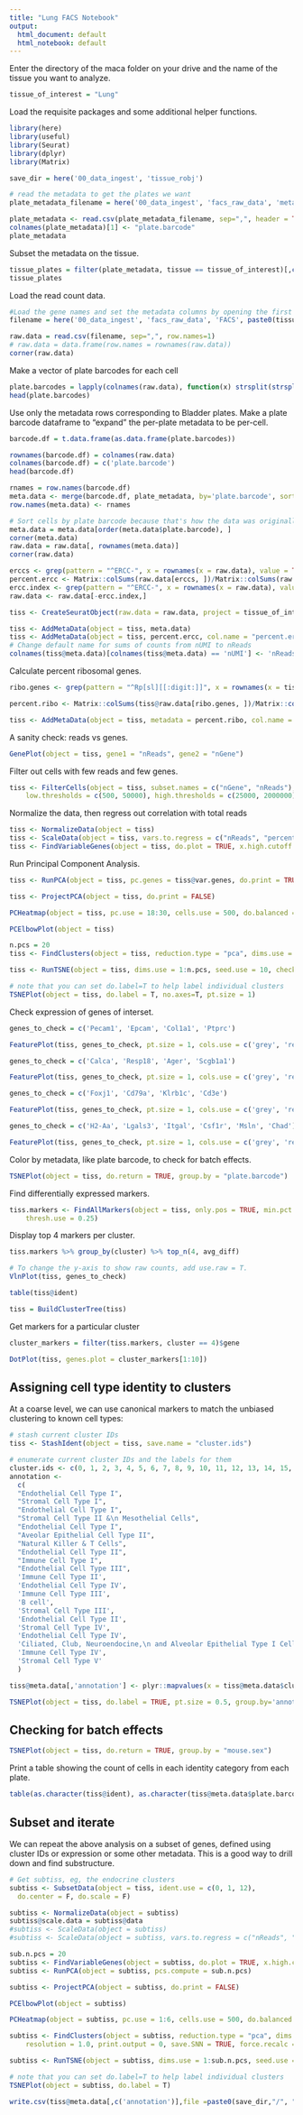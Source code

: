 ```yaml
---
title: "Lung FACS Notebook"
output:
  html_document: default
  html_notebook: default
---
```


Enter the directory of the maca folder on your drive and the name of the tissue you want to analyze.

```r
tissue_of_interest = "Lung"
```

Load the requisite packages and some additional helper functions.

```r
library(here)
library(useful)
library(Seurat)
library(dplyr)
library(Matrix)

save_dir = here('00_data_ingest', 'tissue_robj')
```



```r
# read the metadata to get the plates we want
plate_metadata_filename = here('00_data_ingest', 'facs_raw_data', 'metadata_FACS.csv')

plate_metadata <- read.csv(plate_metadata_filename, sep=",", header = TRUE)
colnames(plate_metadata)[1] <- "plate.barcode"
plate_metadata
```

Subset the metadata on the tissue.

```r
tissue_plates = filter(plate_metadata, tissue == tissue_of_interest)[,c('plate.barcode','tissue','subtissue','mouse.sex')]
tissue_plates
```

Load the read count data.
```r
#Load the gene names and set the metadata columns by opening the first file
filename = here('00_data_ingest', 'facs_raw_data', 'FACS', paste0(tissue_of_interest, '-counts.csv'))

raw.data = read.csv(filename, sep=",", row.names=1)
# raw.data = data.frame(row.names = rownames(raw.data))
corner(raw.data)
```
Make a vector of plate barcodes for each cell

```r
plate.barcodes = lapply(colnames(raw.data), function(x) strsplit(strsplit(x, "_")[[1]][1], '.', fixed=TRUE)[[1]][2])
head(plate.barcodes)
```

Use only the metadata rows corresponding to Bladder plates. Make a plate barcode dataframe to "expand" the per-plate metadata to be per-cell.
```r
barcode.df = t.data.frame(as.data.frame(plate.barcodes))

rownames(barcode.df) = colnames(raw.data)
colnames(barcode.df) = c('plate.barcode')
head(barcode.df)

rnames = row.names(barcode.df)
meta.data <- merge(barcode.df, plate_metadata, by='plate.barcode', sort = F)
row.names(meta.data) <- rnames

# Sort cells by plate barcode because that's how the data was originally
meta.data = meta.data[order(meta.data$plate.barcode), ]
corner(meta.data)
raw.data = raw.data[, rownames(meta.data)]
corner(raw.data)
```



```r

erccs <- grep(pattern = "^ERCC-", x = rownames(x = raw.data), value = TRUE)
percent.ercc <- Matrix::colSums(raw.data[erccs, ])/Matrix::colSums(raw.data)
ercc.index <- grep(pattern = "^ERCC-", x = rownames(x = raw.data), value = FALSE)
raw.data <- raw.data[-ercc.index,]

tiss <- CreateSeuratObject(raw.data = raw.data, project = tissue_of_interest, min.cells = 5, min.genes = 5)

tiss <- AddMetaData(object = tiss, meta.data)
tiss <- AddMetaData(object = tiss, percent.ercc, col.name = "percent.ercc")
# Change default name for sums of counts from nUMI to nReads
colnames(tiss@meta.data)[colnames(tiss@meta.data) == 'nUMI'] <- 'nReads'
```


Calculate percent ribosomal genes.

```r
ribo.genes <- grep(pattern = "^Rp[sl][[:digit:]]", x = rownames(x = tiss@data), value = TRUE)

percent.ribo <- Matrix::colSums(tiss@raw.data[ribo.genes, ])/Matrix::colSums(tiss@raw.data)

tiss <- AddMetaData(object = tiss, metadata = percent.ribo, col.name = "percent.ribo")
```

A sanity check: reads vs genes.

```r
GenePlot(object = tiss, gene1 = "nReads", gene2 = "nGene")
```

Filter out cells with few reads and few genes.

```r
tiss <- FilterCells(object = tiss, subset.names = c("nGene", "nReads"), 
    low.thresholds = c(500, 50000), high.thresholds = c(25000, 2000000))
```


Normalize the data, then regress out correlation with total reads
```r
tiss <- NormalizeData(object = tiss)
tiss <- ScaleData(object = tiss, vars.to.regress = c("nReads", "percent.ribo","Rn45s"))
tiss <- FindVariableGenes(object = tiss, do.plot = TRUE, x.high.cutoff = Inf, y.cutoff = 0.4, x.low.cutoff = 0.75)
```


Run Principal Component Analysis.
```r
tiss <- RunPCA(object = tiss, pc.genes = tiss@var.genes, do.print = TRUE, pcs.print = 1:5, genes.print = 5, pcs.compute = 30)
```

```r
tiss <- ProjectPCA(object = tiss, do.print = FALSE)
```


```r
PCHeatmap(object = tiss, pc.use = 18:30, cells.use = 500, do.balanced = TRUE, label.columns = FALSE, num.genes = 8)
```

```r
PCElbowPlot(object = tiss)
```


```r
n.pcs = 20
tiss <- FindClusters(object = tiss, reduction.type = "pca", dims.use = 1:n.pcs, resolution = 3, print.output = 0, save.SNN = TRUE, force.recalc = TRUE)
```


```r
tiss <- RunTSNE(object = tiss, dims.use = 1:n.pcs, seed.use = 10, check_duplicates = F)
```

```r
# note that you can set do.label=T to help label individual clusters
TSNEPlot(object = tiss, do.label = T, no.axes=T, pt.size = 1)
```

Check expression of genes of interset.
```r
genes_to_check = c('Pecam1', 'Epcam', 'Col1a1', 'Ptprc')

FeaturePlot(tiss, genes_to_check, pt.size = 1, cols.use = c('grey', 'red'))
```

```r
genes_to_check = c('Calca', 'Resp18', 'Ager', 'Scgb1a1')

FeaturePlot(tiss, genes_to_check, pt.size = 1, cols.use = c('grey', 'red'))
```

```r
genes_to_check = c('Foxj1', 'Cd79a', 'Klrb1c', 'Cd3e')

FeaturePlot(tiss, genes_to_check, pt.size = 1, cols.use = c('grey', 'red'))
```

```r
genes_to_check = c('H2-Aa', 'Lgals3', 'Itgal', 'Csf1r', 'Msln', 'Chad')

FeaturePlot(tiss, genes_to_check, pt.size = 1, cols.use = c('grey', 'red'))
```


Color by metadata, like plate barcode, to check for batch effects.
```r
TSNEPlot(object = tiss, do.return = TRUE, group.by = "plate.barcode")
```

Find differentially expressed markers.
```r
tiss.markers <- FindAllMarkers(object = tiss, only.pos = TRUE, min.pct = 0.25, 
    thresh.use = 0.25)
```

Display top 4 markers per cluster.
```r
tiss.markers %>% group_by(cluster) %>% top_n(4, avg_diff)
```


```r
# To change the y-axis to show raw counts, add use.raw = T.
VlnPlot(tiss, genes_to_check)
```


```r
table(tiss@ident)
```


```r
tiss = BuildClusterTree(tiss)
```

Get markers for a particular cluster
```r
cluster_markers = filter(tiss.markers, cluster == 4)$gene

DotPlot(tiss, genes.plot = cluster_markers[1:10])
```


## Assigning cell type identity to clusters

At a coarse level, we can use canonical markers to match the unbiased clustering to known cell types:

```r
# stash current cluster IDs
tiss <- StashIdent(object = tiss, save.name = "cluster.ids")

# enumerate current cluster IDs and the labels for them
cluster.ids <- c(0, 1, 2, 3, 4, 5, 6, 7, 8, 9, 10, 11, 12, 13, 14, 15, 16, 17, 18, 19, 20)
annotation <-
  c(
  "Endothelial Cell Type I",
  "Stromal Cell Type I",
  "Endothelial Cell Type I",
  "Stromal Cell Type II &\n Mesothelial Cells",
  "Endothelial Cell Type I",
  "Aveolar Epithelial Cell Type II",
  "Natural Killer & T Cells",
  "Endothelial Cell Type II",
  "Immune Cell Type I",
  "Endothelial Cell Type III",
  'Immune Cell Type II',
  'Endothelial Cell Type IV',
  'Immune Cell Type III',
  'B cell',
  'Stromal Cell Type III',
  'Endothelial Cell Type II',
  'Stromal Cell Type IV',
  'Endothelial Cell Type IV',
  'Ciliated, Club, Neuroendocine,\n and Alveolar Epithelial Type I Cells',
  'Immune Cell Type IV',
  'Stromal Cell Type V'
  )

tiss@meta.data[,'annotation'] <- plyr::mapvalues(x = tiss@meta.data$cluster.ids, from = cluster.ids, to = annotation)

TSNEPlot(object = tiss, do.label = TRUE, pt.size = 0.5, group.by='annotation', no.legend = TRUE, no.axes = TRUE)
```


## Checking for batch effects


```r
TSNEPlot(object = tiss, do.return = TRUE, group.by = "mouse.sex")
```

Print a table showing the count of cells in each identity category from each plate.

```r
table(as.character(tiss@ident), as.character(tiss@meta.data$plate.barcode))
```


## Subset and iterate

We can repeat the above analysis on a subset of genes, defined using cluster IDs or expression or some other metadata. This is a good way to drill down and find substructure.

```r
# Get subtiss, eg, the endocrine clusters
subtiss <- SubsetData(object = tiss, ident.use = c(0, 1, 12),
  do.center = F, do.scale = F)

subtiss <- NormalizeData(object = subtiss)
subtiss@scale.data = subtiss@data
#subtiss <- ScaleData(object = subtiss)
#subtiss <- ScaleData(object = subtiss, vars.to.regress = c("nReads", "percent.ribo","Rn45s"))
```



```r
sub.n.pcs = 20
subtiss <- FindVariableGenes(object = subtiss, do.plot = TRUE, x.high.cutoff = Inf, y.cutoff = 0.5)
subtiss <- RunPCA(object = subtiss, pcs.compute = sub.n.pcs)

subtiss <- ProjectPCA(object = subtiss, do.print = FALSE)
```


```r
PCElbowPlot(object = subtiss)
```

```r
PCHeatmap(object = subtiss, pc.use = 1:6, cells.use = 500, do.balanced = TRUE, label.columns = FALSE, num.genes = 12)
```


```r
subtiss <- FindClusters(object = subtiss, reduction.type = "pca", dims.use = 1:sub.n.pcs, 
    resolution = 1.0, print.output = 0, save.SNN = TRUE, force.recalc = T)
```


```r
subtiss <- RunTSNE(object = subtiss, dims.use = 1:sub.n.pcs, seed.use = 10, check_duplicates = F)
```

```r
# note that you can set do.label=T to help label individual clusters
TSNEPlot(object = subtiss, do.label = T)
```


```r
write.csv(tiss@meta.data[,c('annotation')],file =paste0(save_dir,"/", "SmartSeq2_", tissue_of_interest,"_annotation.csv"))
```
